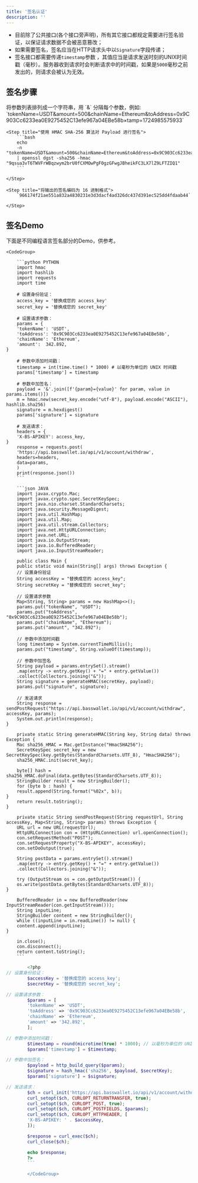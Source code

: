 ```yaml
---
title: '签名认证'
description: ''
---
```


- 目前除了公共接口(各个接口旁声明)，所有其它接口都规定需要进行签名验证，以保证请求数据不会被恶意篡改；
- 如果需要签名，签名应当在HTTP请求头中以`Signature`字段传递；
- 签名接口都需要传递`timestamp`参数 ，其值应当是请求发送时刻的UNIX时间戳（毫秒）。服务器收到请求时会判断请求中的时间戳，如果是`5000`毫秒之前发出的，则请求会被认为无效。


## 签名步骤
<Steps>
    <Step title="构建 Payload">
        将参数列表排列成一个字符串，用 `&` 分隔每个参数，例如:
        `tokenName=USDT&amount=500&chainName=Ethereum&toAddress=0x9C903Cc6233ea0E9275452C13efe967a04EBe58b&timestamp=1724985575933`
    </Step>

    <Step title="使用 HMAC SHA-256 算法对 Payload 进行签名">
        ```bash
        echo
        -n "tokenName=USDT&amount=500&chainName=Ethereum&toAddress=0x9C903Cc6233ea0E9275452C13efe967a04EBe58b&timestamp=1724985575933"
        | openssl dgst -sha256 -hmac "9qsua3vT6TWVFrWBqzwym2brU0fCXMOwPgF0gzGFwgJBheikFC3LX7lZ9LFTZIQ1"
        ```

    </Step>

    <Step title="将输出的签名编码为 16 进制格式">
        `966174f21ae551a832a4830231e3d3dacf4ad326dc437d391ec525dd4fdaab44`

    </Step>

</Steps>

## 签名Demo

下面是不同编程语言签名部分的Demo，供参考。

    <CodeGroup>

        ```python PYTHON
        import hmac
        import hashlib
        import requests
        import time

        # 设置身份验证：
        access_key = '替换成您的 access_key'
        secret_key = '替换成您的 secret_key'

        # 设置请求参数：
        params = {
        'tokenName': 'USDT',
        'toAddress': '0x9C903Cc6233ea0E9275452C13efe967a04EBe58b',
        'chainName': 'Ethereum',
        'amount':  342.892,
    }

        # 参数中添加时间戳：
        timestamp = int(time.time() * 1000) # 以毫秒为单位的 UNIX 时间戳
        params['timestamp'] = timestamp

        # 参数中加签名：
        payload = '&'.join([f'{param}={value}' for param, value in params.items()])
        m = hmac.new(secret_key.encode("utf-8"), payload.encode("ASCII"), hashlib.sha256)
        signature = m.hexdigest()
        params['signature'] = signature

        # 发送请求：
        headers = {
        'X-BS-APIKEY': access_key,
    }
        response = requests.post(
        'https://api.basswallet.io/api/v1/account/withdraw',
        headers=headers,
        data=params,
        )
        print(response.json())
        ```

        ```json JAVA
        import javax.crypto.Mac;
        import javax.crypto.spec.SecretKeySpec;
        import java.nio.charset.StandardCharsets;
        import java.security.MessageDigest;
        import java.util.HashMap;
        import java.util.Map;
        import java.util.stream.Collectors;
        import java.net.HttpURLConnection;
        import java.net.URL;
        import java.io.OutputStream;
        import java.io.BufferedReader;
        import java.io.InputStreamReader;

        public class Main {
        public static void main(String[] args) throws Exception {
        // 设置身份验证
        String accessKey = "替换成您的 access_key";
        String secretKey = "替换成您的 secret_key";

        // 设置请求参数
        Map<String, String> params = new HashMap<>();
        params.put("tokenName", "USDT");
        params.put("toAddress", "0x9C903Cc6233ea0E9275452C13efe967a04EBe58b");
        params.put("chainName", "Ethereum");
        params.put("amount", "342.892");

        // 参数中添加时间戳
        long timestamp = System.currentTimeMillis();
        params.put("timestamp", String.valueOf(timestamp));

        // 参数中加签名
        String payload = params.entrySet().stream()
        .map(entry -> entry.getKey() + "=" + entry.getValue())
        .collect(Collectors.joining("&"));
        String signature = generateHMAC(secretKey, payload);
        params.put("signature", signature);

        // 发送请求
        String response = sendPostRequest("https://api.basswallet.io/api/v1/account/withdraw", accessKey, params);
        System.out.println(response);
    }

        private static String generateHMAC(String key, String data) throws Exception {
        Mac sha256_HMAC = Mac.getInstance("HmacSHA256");
        SecretKeySpec secret_key = new SecretKeySpec(key.getBytes(StandardCharsets.UTF_8), "HmacSHA256");
        sha256_HMAC.init(secret_key);

        byte[] hash = sha256_HMAC.doFinal(data.getBytes(StandardCharsets.UTF_8));
        StringBuilder result = new StringBuilder();
        for (byte b : hash) {
        result.append(String.format("%02x", b));
    }
        return result.toString();
    }

        private static String sendPostRequest(String requestUrl, String accessKey, Map<String, String> params) throws Exception {
        URL url = new URL(requestUrl);
        HttpURLConnection con = (HttpURLConnection) url.openConnection();
        con.setRequestMethod("POST");
        con.setRequestProperty("X-BS-APIKEY", accessKey);
        con.setDoOutput(true);

        String postData = params.entrySet().stream()
        .map(entry -> entry.getKey() + "=" + entry.getValue())
        .collect(Collectors.joining("&"));

        try (OutputStream os = con.getOutputStream()) {
        os.write(postData.getBytes(StandardCharsets.UTF_8));
    }

        BufferedReader in = new BufferedReader(new InputStreamReader(con.getInputStream()));
        String inputLine;
        StringBuilder content = new StringBuilder();
        while ((inputLine = in.readLine()) != null) {
        content.append(inputLine);
    }

        in.close();
        con.disconnect();
        return content.toString();
        ```

```php PHP
        <?php
// 设置身份验证：
        $accessKey = '替换成您的 access_key';
        $secretKey = '替换成您的 secret_key';

// 设置请求参数：
        $params = [
        'tokenName' => 'USDT',
        'toAddress' => '0x9C903Cc6233ea0E9275452C13efe967a04EBe58b',
        'chainName' => 'Ethereum',
        'amount' => '342.892',
        ];

// 参数中添加时间戳：
        $timestamp = round(microtime(true) * 1000); // 以毫秒为单位的 UNIX 时间戳
        $params['timestamp'] = $timestamp;

// 参数中加签名：
        $payload = http_build_query($params);
        $signature = hash_hmac('sha256', $payload, $secretKey);
        $params['signature'] = $signature;

// 发送请求：
        $ch = curl_init('https://api.basswallet.io/api/v1/account/withdraw');
        curl_setopt($ch, CURLOPT_RETURNTRANSFER, true);
        curl_setopt($ch, CURLOPT_POST, true);
        curl_setopt($ch, CURLOPT_POSTFIELDS, $params);
        curl_setopt($ch, CURLOPT_HTTPHEADER, [
        'X-BS-APIKEY: ' . $accessKey,
        ]);

        $response = curl_exec($ch);
        curl_close($ch);

        echo $response;
        ?>
        ```

        </CodeGroup>



